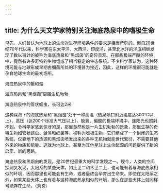 ```yaml
---
---
---
```

title: 为什么天文学家特别关注海底热泉中的嗜极生命
---




早先，人们曾认为地球上的生命对生存环境条件的要求是相当苛刻的。但自20世纪70年代以来，科学家在东太平洋、大西洋、印度洋，甚至北冰洋的洋底相继发现了数以百计的被称为海底热泉和“黑烟囱”的奇异景观。在那些极端严酷的环境中，竟然有许多奇特的生物组成了相当稳定的生态系统。不少科学家认为，这种环境可能与地球形成早期古细菌所处的环境甚为接近，因此，这样的环境很可能就是孕育地球生命的最初场所。

海底热泉中的蟹和蛤



海底热泉和“黑烟囱”周围生机勃勃



海底热泉中的管状蠕虫，长可达2米



这种深海下的海底热泉和“黑烟囱”处于一种高温（热泉喷口附近温度达300℃以上）、高压（达200个标准大气压以上）、缺氧、偏酸的极端环境中，连阳光也照射不到。令科学家感到惊讶的是，那里竟然也是一片生机勃勃的景象，那里生存的奇特生物如管状蠕虫、蛤类和细菌等，被称为嗜极生物。它们组成了一个封闭的生态系统，仅靠地下的热源和黑烟囱喷发出来的各种无机物就能世代繁衍，不需要其他外来的物质和能量。这就为地球上，甚至为其他星球上生命起源的问题提供了新的启示、新的思路。

海底热泉和黑烟囱的发现，是20世纪最重大的科学发现之一。现今，人类的空间探测又发现，太阳系的某些天体，如土卫二和木卫二上，也可能有着与海底热泉相似的环境，因而那里也可能会有生命，或者最终会孕育出生命来。即使在太阳系之外，如果某些天体上也有着与这种海底热泉相似的环境，那么在那些天体上就同样可能存在生命。（刘炎）